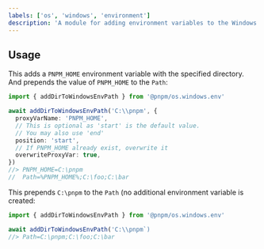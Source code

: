 ```yaml
---
labels: ['os', 'windows', 'environment']
description: 'A module for adding environment variables to the Windows Registry'
---
```


## Usage

This adds a `PNPM_HOME` environment variable with the specified directory. And prepends the value of `PNPM_HOME` to the `Path`:

```ts
import { addDirToWindowsEnvPath } from '@pnpm/os.windows.env'

await addDirToWindowsEnvPath('C:\\pnpm', {
  proxyVarName: 'PNPM_HOME',
  // This is optional as 'start' is the default value.
  // You may also use 'end'
  position: 'start',
  // If PNPM_HOME already exist, overwrite it
  overwriteProxyVar: true,
})
//> PNPM_HOME=C:\pnpm
//  Path=%PNPM_HOME%;C:\foo;C:\bar
```

This prepends `C:\pnpm` to the `Path` (no additional environment variable is created:

```ts
import { addDirToWindowsEnvPath } from '@pnpm/os.windows.env'

await addDirToWindowsEnvPath('C:\\pnpm`)
//> Path=C:\pnpm;C:\foo;C:\bar
```
